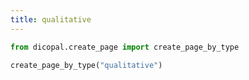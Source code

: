 ```yaml
---
title: qualitative
---
```



```python
from dicopal.create_page import create_page_by_type

create_page_by_type("qualitative")
```
